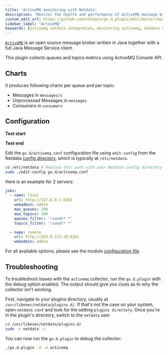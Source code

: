 ```yaml
---
title: 'ActiveMQ monitoring with Netdata'
description: 'Monitor the health and performance of ActiveMQ message brokers with zero configuration, per-second metric granularity, and interactive visualizations.'
custom_edit_url: https://github.com/netdata/go.d.plugin/edit/master/modules/activemq/README.md
sidebar_label: 'ActiveMQ'
keywords: [activemq netdata integration, monitoring activemq, netdata activemq]
---
```


<!--Todo: Restructure-->


[`ActiveMQ`](https://activemq.apache.org/) is an open source message broker written in Java together with a full Java
Message Service client.

This plugin collects queues and topics metrics using ActiveMQ Console API.

## Charts

It produces following charts per queue and per topic:

- Messages in `messages/s`
- Unprocessed Messages in `messages`
- Consumers in `consumers`

## Configuration

**Test start**

<CollectorConfiguration moduleName="go.d/activemq.conf" />

**Test end**

Edit the `go.d/activemq.conf` configuration file using `edit-config` from the
Netdata [config directory](/docs/configure/nodes), which is typically at `/etc/netdata`.

```bash
cd /etc/netdata # Replace this path with your Netdata config directory
sudo ./edit-config go.d/activemq.conf
```

Here is an example for 2 servers:

```yaml
jobs:
  - name: local
    url: http://127.0.0.1:8161
    webadmin: admin
    max_queues: 100
    max_topics: 100
    queues_filter: '!sandr* *'
    topics_filter: '!sandr* *'

  - name: remote
    url: http://203.0.113.10:8161
    webadmin: admin
```

For all available options, please see the
module [configuration file](https://github.com/netdata/go.d.plugin/blob/master/config/go.d/activemq.conf).

## Troubleshooting

To troubleshoot issues with the `activemq` collector, run the `go.d.plugin` with the debug option enabled. The output
should give you clues as to why the collector isn't working.

First, navigate to your plugins directory, usually at `/usr/libexec/netdata/plugins.d/`. If that's not the case on your
system, open `netdata.conf` and look for the setting `plugins directory`. Once you're in the plugin's directory, switch
to the `netdata` user.

```bash
cd /usr/libexec/netdata/plugins.d/
sudo -u netdata -s
```

You can now run the `go.d.plugin` to debug the collector:

```bash
./go.d.plugin -d -m activemq
```
